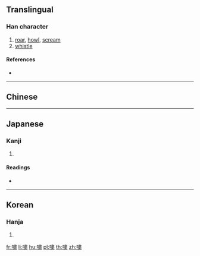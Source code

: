 {{character info/new}}
{{also|嘯|啸}}

==Translingual==

===Han character===
{{Han char|rn=30|rad=口|as=12|sn=15|four=|canj=RLLL|ids=⿰口粛}}

# [[roar]], [[howl]], [[scream]]
# [[whistle]]

====References====
* {{Han ref|kx=0206.201|hdz=10694.110|uh=5628|ud=22056}}

----

==Chinese==
{{zh-see|嘯|v}}

----

==Japanese==

===Kanji===
{{ja-kanji|grade=|rs=口12}}

# {{defn|lang=ja|sort=口12}}

====Readings====
* {{ja-readings|on=[[しょう]] (shō), [[しつ]] (shitsu), [[しゅう]] (shū)|kun=[[うそぶく]] (usobuku), [[もぐぶく]] (mogubuku)}}

----

==Korean==

===Hanja===
{{ko-hanja|hangeul=소|rv=so|mr=so}}

# {{defn|lang=ko|sort=口12}}

[[fr:嘨]]
[[li:嘨]]
[[hu:嘨]]
[[pl:嘨]]
[[th:嘨]]
[[zh:嘨]]